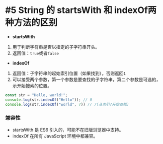 # #5 String 的 startsWith 和 indexOf两种方法的区别

- **startsWith**

1. 用于判断字符串是否以指定的子字符串开头。
2. 返回值：`true`或者`false`

- **indexOf**

1. 返回值：子字符串的起始索引位置（如果找到），否则返回`1`
2. 可以接受两个参数，第一个参数是要查找的子字符串，第二个参数是可选的，示开始搜索的位置。

```javascript
const str = "Hello, world!";
console.log(str.indexOf("Hello")); // 0
console.log(str.indexOf("world", 7)) // 7(从索引7开始查找)
```
### 兼容性

- startsWith 是 ES6 引入的，可能不在旧版浏览器中支持。
- indexOf 在所有 JavaScript 环境中都兼容。
